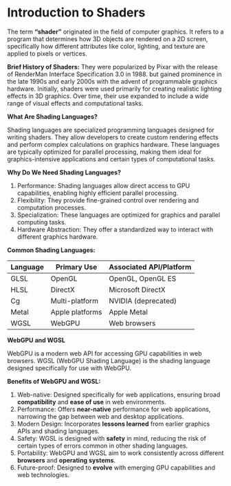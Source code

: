 # Introduction to Shaders

The term **“shader”** originated in the field of computer graphics. It refers to a program that determines how 3D objects are rendered on a 2D screen, specifically how different attributes like color, lighting, and texture are applied to pixels or vertices.

**Brief History of Shaders:**
They were popularized by Pixar with the release of RenderMan Interface Specification 3.0 in 1988. but gained prominence in the late 1990s and early 2000s with the advent of programmable graphics hardware. Initially, shaders were used primarily for creating realistic lighting effects in 3D graphics. Over time, their use expanded to include a wide range of visual effects and computational tasks.

**What Are Shading Languages?**

Shading languages are specialized programming languages designed for writing shaders. They allow developers to create custom rendering effects and perform complex calculations on graphics hardware. These languages are typically optimized for parallel processing, making them ideal for graphics-intensive applications and certain types of computational tasks.

**Why Do We Need Shading Languages?**

1. Performance: Shading languages allow direct access to GPU capabilities, enabling highly efficient parallel processing.
2. Flexibility: They provide fine-grained control over rendering and computation processes.
3. Specialization: These languages are optimized for graphics and parallel computing tasks.
4. Hardware Abstraction: They offer a standardized way to interact with different graphics hardware.

**Common Shading Languages:**

<table>
  <thead>
    <tr>
      <th>Language</th>
      <th>Primary Use</th>
      <th>Associated API/Platform</th>
    </tr>
  </thead>
  <tbody>
    <tr>
      <td>GLSL</td>
      <td>OpenGL</td>
      <td>OpenGL, OpenGL ES</td>
    </tr>
    <tr>
      <td>HLSL</td>
      <td>DirectX</td>
      <td>Microsoft DirectX</td>
    </tr>
    <tr>
      <td>Cg</td>
      <td>Multi-platform</td>
      <td>NVIDIA (deprecated)</td>
    </tr>
    <tr>
      <td>Metal</td>
      <td>Apple platforms</td>
      <td>Apple Metal</td>
    </tr>
    <tr>
      <td>WGSL</td>
      <td>WebGPU</td>
      <td>Web browsers</td>
    </tr>
  </tbody>
</table>

**WebGPU and WGSL**

WebGPU is a modern web API for accessing GPU capabilities in web browsers. WGSL (WebGPU Shading Language) is the shading language designed specifically for use with WebGPU.

**Benefits of WebGPU and WGSL:**

1. Web-native: Designed specifically for web applications, ensuring broad **compatibility** and **ease of use** in web environments.
2. Performance: Offers **near-native** performance for web applications, narrowing the gap between web and desktop applications.
3. Modern Design: Incorporates **lessons learned** from earlier graphics APIs and shading languages.
4. Safety: WGSL is designed with **safety** in mind, reducing the risk of certain types of errors common in other shading languages.
5. Portability: WebGPU and WGSL aim to work consistently across different **browsers** and **operating systems**.
6. Future-proof: Designed to **evolve** with emerging GPU capabilities and web technologies.
